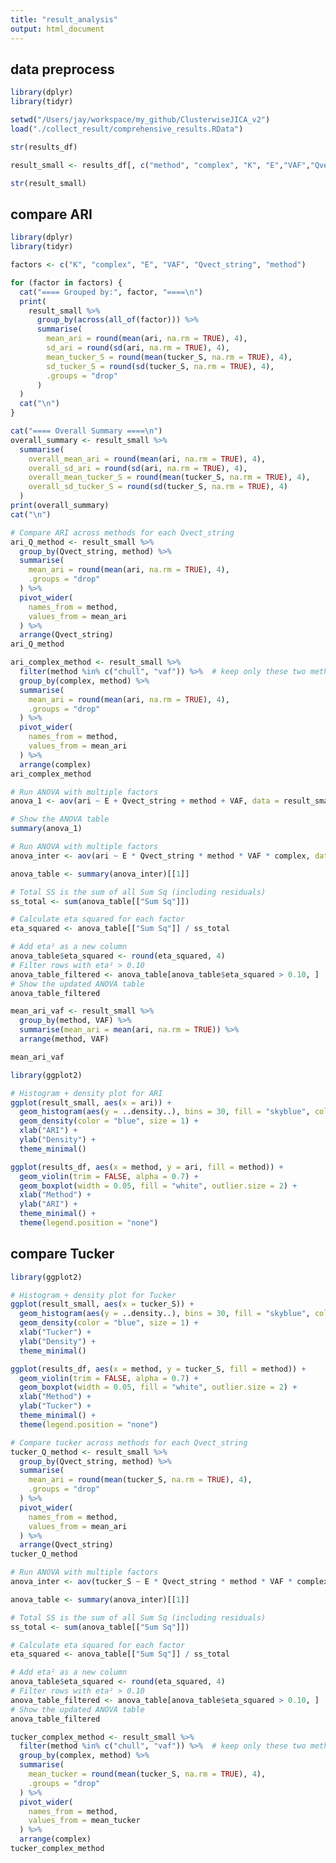 ```yaml
---
title: "result_analysis"
output: html_document
---
```


## data preprocess

```r
library(dplyr)
library(tidyr)

setwd("/Users/jay/workspace/my_github/ClusterwiseJICA_v2")
load("./collect_result/comprehensive_results.RData")

```

```r
str(results_df)
```

```r
result_small <- results_df[, c("method", "complex", "K", "E","VAF","Qvect_string","ari","tucker_S")]
```

```r
str(result_small)
```

## compare ARI

```r
library(dplyr)
library(tidyr)

factors <- c("K", "complex", "E", "VAF", "Qvect_string", "method")

for (factor in factors) {
  cat("==== Grouped by:", factor, "====\n")
  print(
    result_small %>%
      group_by(across(all_of(factor))) %>%
      summarise(
        mean_ari = round(mean(ari, na.rm = TRUE), 4),
        sd_ari = round(sd(ari, na.rm = TRUE), 4),
        mean_tucker_S = round(mean(tucker_S, na.rm = TRUE), 4),
        sd_tucker_S = round(sd(tucker_S, na.rm = TRUE), 4),
        .groups = "drop"
      )
  )
  cat("\n")
}

cat("==== Overall Summary ====\n")
overall_summary <- result_small %>%
  summarise(
    overall_mean_ari = round(mean(ari, na.rm = TRUE), 4),
    overall_sd_ari = round(sd(ari, na.rm = TRUE), 4),
    overall_mean_tucker_S = round(mean(tucker_S, na.rm = TRUE), 4),
    overall_sd_tucker_S = round(sd(tucker_S, na.rm = TRUE), 4)
  )
print(overall_summary)
cat("\n")


```

```r
# Compare ARI across methods for each Qvect_string
ari_Q_method <- result_small %>%
  group_by(Qvect_string, method) %>%
  summarise(
    mean_ari = round(mean(ari, na.rm = TRUE), 4),
    .groups = "drop"
  ) %>%
  pivot_wider(
    names_from = method,
    values_from = mean_ari
  ) %>%
  arrange(Qvect_string)
ari_Q_method
```


```r
ari_complex_method <- result_small %>%
  filter(method %in% c("chull", "vaf")) %>%  # keep only these two methods
  group_by(complex, method) %>%
  summarise(
    mean_ari = round(mean(ari, na.rm = TRUE), 4),
    .groups = "drop"
  ) %>%
  pivot_wider(
    names_from = method,
    values_from = mean_ari
  ) %>%
  arrange(complex)
ari_complex_method
```


```r
# Run ANOVA with multiple factors
anova_1 <- aov(ari ~ E + Qvect_string + method + VAF, data = result_small)

# Show the ANOVA table
summary(anova_1)
```



```r
# Run ANOVA with multiple factors
anova_inter <- aov(ari ~ E * Qvect_string * method * VAF * complex, data = result_small)

anova_table <- summary(anova_inter)[[1]]

# Total SS is the sum of all Sum Sq (including residuals)
ss_total <- sum(anova_table[["Sum Sq"]])

# Calculate eta squared for each factor
eta_squared <- anova_table[["Sum Sq"]] / ss_total

# Add eta² as a new column
anova_table$eta_squared <- round(eta_squared, 4)
# Filter rows with eta² > 0.10
anova_table_filtered <- anova_table[anova_table$eta_squared > 0.10, ]
# Show the updated ANOVA table
anova_table_filtered
```


```r
mean_ari_vaf <- result_small %>%
  group_by(method, VAF) %>%
  summarise(mean_ari = mean(ari, na.rm = TRUE)) %>%
  arrange(method, VAF)

mean_ari_vaf


```


```r
library(ggplot2)

# Histogram + density plot for ARI
ggplot(result_small, aes(x = ari)) +
  geom_histogram(aes(y = ..density..), bins = 30, fill = "skyblue", color = "black", alpha = 0.7) +
  geom_density(color = "blue", size = 1) +
  xlab("ARI") +
  ylab("Density") +
  theme_minimal()
```

```r
ggplot(results_df, aes(x = method, y = ari, fill = method)) +
  geom_violin(trim = FALSE, alpha = 0.7) +
  geom_boxplot(width = 0.05, fill = "white", outlier.size = 2) + 
  xlab("Method") +
  ylab("ARI") +
  theme_minimal() +
  theme(legend.position = "none")
```




## compare Tucker

```r
library(ggplot2)

# Histogram + density plot for Tucker
ggplot(result_small, aes(x = tucker_S)) +
  geom_histogram(aes(y = ..density..), bins = 30, fill = "skyblue", color = "black", alpha = 0.7) +
  geom_density(color = "blue", size = 1) +
  xlab("Tucker") +
  ylab("Density") +
  theme_minimal()
```



```r
ggplot(results_df, aes(x = method, y = tucker_S, fill = method)) +
  geom_violin(trim = FALSE, alpha = 0.7) +
  geom_boxplot(width = 0.05, fill = "white", outlier.size = 2) + 
  xlab("Method") +
  ylab("Tucker") +
  theme_minimal() +
  theme(legend.position = "none")
```

```r
# Compare tucker across methods for each Qvect_string
tucker_Q_method <- result_small %>%
  group_by(Qvect_string, method) %>%
  summarise(
    mean_ari = round(mean(tucker_S, na.rm = TRUE), 4),
    .groups = "drop"
  ) %>%
  pivot_wider(
    names_from = method,
    values_from = mean_ari
  ) %>%
  arrange(Qvect_string)
tucker_Q_method
```

```r
# Run ANOVA with multiple factors
anova_inter <- aov(tucker_S ~ E * Qvect_string * method * VAF * complex, data = result_small)

anova_table <- summary(anova_inter)[[1]]

# Total SS is the sum of all Sum Sq (including residuals)
ss_total <- sum(anova_table[["Sum Sq"]])

# Calculate eta squared for each factor
eta_squared <- anova_table[["Sum Sq"]] / ss_total

# Add eta² as a new column
anova_table$eta_squared <- round(eta_squared, 4)
# Filter rows with eta² > 0.10
anova_table_filtered <- anova_table[anova_table$eta_squared > 0.10, ]
# Show the updated ANOVA table
anova_table_filtered
```

```r
tucker_complex_method <- result_small %>%
  filter(method %in% c("chull", "vaf")) %>%  # keep only these two methods
  group_by(complex, method) %>%
  summarise(
    mean_tucker = round(mean(tucker_S, na.rm = TRUE), 4),
    .groups = "drop"
  ) %>%
  pivot_wider(
    names_from = method,
    values_from = mean_tucker
  ) %>%
  arrange(complex)
tucker_complex_method
```



